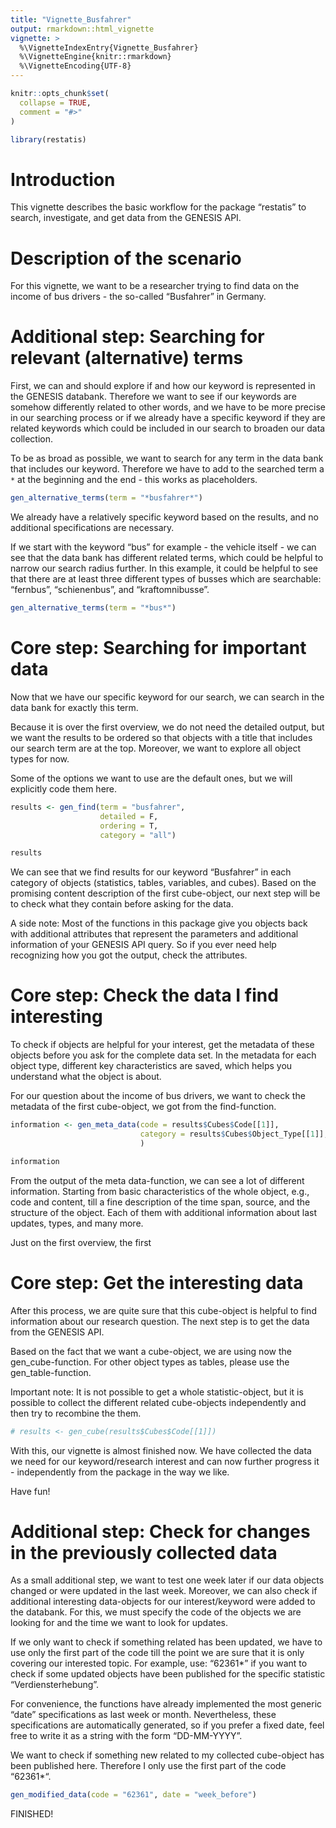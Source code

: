 ```yaml
---
title: "Vignette_Busfahrer"
output: rmarkdown::html_vignette
vignette: >
  %\VignetteIndexEntry{Vignette_Busfahrer}
  %\VignetteEngine{knitr::rmarkdown}
  %\VignetteEncoding{UTF-8}
---
```


```r
knitr::opts_chunk$set(
  collapse = TRUE,
  comment = "#>"
)
```

```r
library(restatis)
```


# Introduction
This vignette describes the basic workflow for the package "restatis" to search, investigate, and get data from the GENESIS API. 

# Description of the scenario
For this vignette, we want to be a researcher trying to find data on the income of bus drivers - the so-called "Busfahrer" in Germany. 

# Additional step: Searching for relevant (alternative) terms
First, we can and should explore if and how our keyword is represented in the GENESIS databank. Therefore we want to see if our keywords are somehow differently related to other words, and we have to be more precise in our searching process or if we already have a specific keyword if they are related keywords which could be included in our search to broaden our data collection.

To be as broad as possible, we want to search for any term in the data bank that includes our keyword. Therefore we have to add to the searched term a `*` at the beginning and the end - this works as placeholders. 

```r
gen_alternative_terms(term = "*busfahrer*")
```
We already have a relatively specific keyword based on the results, and no additional specifications are necessary. 

If we start with the keyword "bus" for example - the vehicle itself - we can see that the data bank has different related terms, which could be helpful to narrow our search radius further. In this example, it could be helpful to see that there are at least three different types of busses which are searchable: "fernbus", "schienenbus", and "kraftomnibusse". 

```r
gen_alternative_terms(term = "*bus*")
```


# Core step: Searching for important data 
Now that we have our specific keyword for our search, we can search in the data bank for exactly this term. 

Because it is over the first overview, we do not need the detailed output, but we want the results to be ordered so that objects with a title that includes our search term are at the top. Moreover, we want to explore all object types for now. 

Some of the options we want to use are the default ones, but we will explicitly code them here.

```r
results <- gen_find(term = "busfahrer",
                    detailed = F,
                    ordering = T,
                    category = "all")

results
```

We can see that we find results for our keyword "Busfahrer" in each category of objects (statistics, tables, variables, and cubes). Based on the promising content description of the first cube-object, our next step will be to check what they contain before asking for the data.

A side note: Most of the functions in this package give you objects back with additional attributes that represent the parameters and additional information of your GENESIS API query. So if you ever need help recognizing how you got the output, check the attributes. 

# Core step: Check the data I find interesting
To check if objects are helpful for your interest, get the metadata of these objects before you ask for the complete data set. In the metadata for each object type, different key characteristics are saved, which helps you understand what the object is about. 

For our question about the income of bus drivers, we want to check the metadata of the first cube-object, we got from the find-function. 

```r
information <- gen_meta_data(code = results$Cubes$Code[[1]],
                             category = results$Cubes$Object_Type[[1]],
                             )

information
```
From the output of the meta data-function, we can see a lot of different information. Starting from basic characteristics of the whole object, e.g., code and content, till a fine description of the time span, source, and the structure of the object. Each of them with additional information about last updates, types, and many more. 

Just on the first overview, the first 

# Core step: Get the interesting data
After this process, we are quite sure that this cube-object is helpful to find information about our research question. The next step is to get the data from the GENESIS API. 

Based on the fact that we want a cube-object, we are using now the gen_cube-function. For other object types as tables, please use the gen_table-function.

Important note: It is not possible to get a whole statistic-object, but it is possible to collect the different related cube-objects independently and then try to recombine the them.

```r
# results <- gen_cube(results$Cubes$Code[[1]])

```


With this, our vignette is almost finished now. We have collected the data we need for our keyword/research interest and can now further progress it - independently from the package in the way we like. 

Have fun!

# Additional step: Check for changes in the previously collected data
As a small additional step, we want to test one week later if our data objects changed or were updated in the last week. Moreover, we can also check if additional interesting data-objects for our interest/keyword were added to the databank. For this, we must specify the code of the objects we are looking for and the time we want to look for updates. 

If we only want to check if something related has been updated, we have to use only the first part of the code till the point we are sure that it is only covering our interested topic. 
For example, use:
"62361*" if you want to check if some updated objects have been published for the specific statistic "Verdiensterhebung". 

For convenience, the functions have already implemented the most generic "date" specifications as last week or month. Nevertheless, these specifications are automatically generated, so if you prefer a fixed date, feel free to write it as a string with the form "DD-MM-YYYY". 

We want to check if something new related to my collected cube-object has been published here. Therefore I only use the first part of the code "62361*". 

```r
gen_modified_data(code = "62361", date = "week_before")

```

FINISHED!
